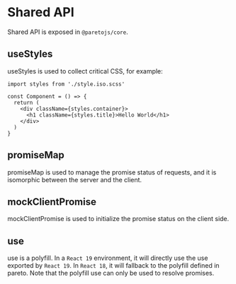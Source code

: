 # Shared API

Shared API is exposed in `@paretojs/core`.

## useStyles

useStyles is used to collect critical CSS, for example:

```tsx
import styles from './style.iso.scss'

const Component = () => {
  return (
    <div className={styles.container}>
      <h1 className={styles.title}>Hello World</h1>
    </div>
  )
}
```

## promiseMap

promiseMap is used to manage the promise status of requests, and it is isomorphic between the server and the client.

## mockClientPromise

mockClientPromise is used to initialize the promise status on the client side.

## use

use is a polyfill. In a `React 19` environment, it will directly use the use exported by `React 19`. In `React 18`, it will fallback to the polyfill defined in pareto. Note that the polyfill use can only be used to resolve promises.



